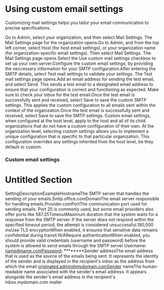 ﻿# Using custom email settings

Customizing mail settings helps you tailor your email communication to precise specifications.

Go to Admin, select your organization, and then select Mail Settings. The Mail Settings page for the organization opens.Go to Admin, and from the top left corner, select Host (for host email settings), or your organization name (for organization-specific email settings). Then select Mail Settings. The Mail Settings page opens.Select the Use custom mail settings checkbox to set up your own server.Configure the custom email settings, by providing the neccessary information for your SMTP configuration.After entering the SMTP details, select Test mail settings to validate your settings. The Test mail settings page opens.Add an email address for sending the test email, and select Send. This sends a test email to a designated email address to ensure that your configuration is correct and functioning as expected. Make sure to check your inbox for the test email.Once the test email is successfully sent and received, select Save to save the custom SMTP settings. This applies the custom configuration to all emails sent within the context of the organization.Once the test email is successfully sent and received, select Save to save the SMTP settings. Custom email settings, when configured at the host level, apply to the host and all of its child organizations that do not have a custom configuration of their own. At the organization level, selecting custom settings allows you to implement a unique configuration that is specific to that particular organization. This configuration overrides any settings inherited from the host level, be they default or custom.

### Custom email settings

# Untitled Section

SettingDescriptionExampleHostnameThe SMTP server that handles the sending of your emails.Smtp.office.comDomainThe email server responsible for handling emails.Provider.comPortThe communication port used for sending emails. Port 25 is commonly used, but some email providers also offer ports like 587.25TimeoutMaximum duration that the system waits for a response from the SMTP server. If the server does not respond within the specified timeout period, the attempt is considered unsuccessful.180,000 msUse TLS encryptionWhen enabled, it ensures that sensitive data remains confidential during transit.N/ARequire authenticationWhen enabled, you should provide valid credentials (username and password) before the system is allowed to send emails through the SMTP server.Username: name@name.comPassword: ********Sender addressThe email address that is used as the source of the emails being sent. It represents the identity of the sender and is displayed in the recipient's inbox as the address from which the email originated.admin@mydomain.comSender nameThe human-readable name associated with the sender's email address. It appears alongside the sender's email address in the recipient's inbox.mydomain.com mailer

